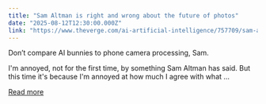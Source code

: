 ```yaml
---
title: "Sam Altman is right and wrong about the future of photos"
date: "2025-08-12T12:30:00.000Z"
link: "https://www.theverge.com/ai-artificial-intelligence/757709/sam-altman-ai-bunnies-what-is-a-photo"
---
```


Don’t compare AI bunnies to phone camera processing, Sam.	

I'm annoyed, not for the first time, by something Sam Altman has said. But this time it's because I'm annoyed at how much I agree with what ...

[Read more](https://www.theverge.com/ai-artificial-intelligence/757709/sam-altman-ai-bunnies-what-is-a-photo)
